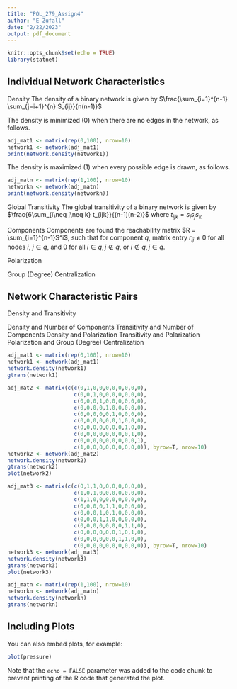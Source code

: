 ```yaml
---
title: "POL_279_Assign4"
author: "E Zufall"
date: "2/22/2023"
output: pdf_document
---
```


```r
knitr::opts_chunk$set(echo = TRUE)
library(statnet)
```

## Individual Network Characteristics

Density
The density of a binary network is given by $\frac{\sum_{i=1}^{n-1} \sum_{j=i+1}^{n} S_{ij}}{n(n-1)}$

The density is minimized (0) when there are no edges in the network, as follows.
```r
adj_mat1 <- matrix(rep(0,100), nrow=10)
network1 <- network(adj_mat1)
print(network.density(network1))
```

The density is maximized (1) when every possible edge is drawn, as follows.
```r
adj_matn <- matrix(rep(1,100), nrow=10)
networkn <- network(adj_matn)
print(network.density(networkn))
```


Global Transitivity
The global transitivity of a binary network is given by 
$\frac{6\sum_{i\neq j\neq k} t_{ijk}}{(n-1)(n-2)}$ where $t_{ijk} = s_is_js_k$

Components
Components are found the reachability matrix
$R = \sum_{i=1}^{n-1}S^i$, such that for component $q$, matrix entry $r_{ij} \neq 0$ for all nodes $i$, $j \in q$, and 0 for all $i \in q, j\notin q$, or $i \notin q, j\in q$. 

Polarization

Group (Degree) Centralization

## Network Characteristic Pairs
Density and Transitivity


Density and Number of Components
Transitivity and Number of Components
Density and Polarization
Transitivity and Polarization
Polarization and Group (Degree) Centralization

```r
adj_mat1 <- matrix(rep(0,100), nrow=10)
network1 <- network(adj_mat1)
network.density(network1)
gtrans(network1)

adj_mat2 <- matrix(c(c(0,1,0,0,0,0,0,0,0,0),
                     c(0,0,1,0,0,0,0,0,0,0),
                     c(0,0,0,1,0,0,0,0,0,0),
                     c(0,0,0,0,1,0,0,0,0,0),
                     c(0,0,0,0,0,1,0,0,0,0),
                     c(0,0,0,0,0,0,1,0,0,0),
                     c(0,0,0,0,0,0,0,1,0,0),
                     c(0,0,0,0,0,0,0,0,1,0),
                     c(0,0,0,0,0,0,0,0,0,1),
                     c(1,0,0,0,0,0,0,0,0,0)), byrow=T, nrow=10)
network2 <- network(adj_mat2)
network.density(network2)
gtrans(network2)
plot(network2)

adj_mat3 <- matrix(c(c(0,1,1,0,0,0,0,0,0,0),
                     c(1,0,1,0,0,0,0,0,0,0),
                     c(1,1,0,0,0,0,0,0,0,0),
                     c(0,0,0,0,1,1,0,0,0,0),
                     c(0,0,0,1,0,1,0,0,0,0),
                     c(0,0,0,1,1,0,0,0,0,0),
                     c(0,0,0,0,0,0,0,1,1,0),
                     c(0,0,0,0,0,0,1,0,1,0),
                     c(0,0,0,0,0,0,1,1,0,0),
                     c(0,0,0,0,0,0,0,0,0,0)), byrow=T, nrow=10)
network3 <- network(adj_mat3)
network.density(network3)
gtrans(network3)
plot(network3)

adj_matn <- matrix(rep(1,100), nrow=10)
networkn <- network(adj_matn)
network.density(networkn)
gtrans(networkn)

```

## Including Plots

You can also embed plots, for example:

```r
plot(pressure)
```

Note that the `echo = FALSE` parameter was added to the code chunk to prevent printing of the R code that generated the plot.
